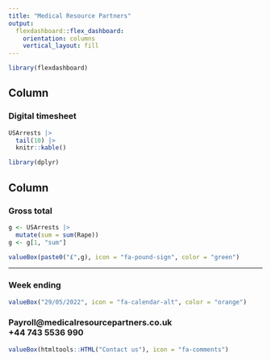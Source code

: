 ```yaml
---
title: "Medical Resource Partners"
output: 
  flexdashboard::flex_dashboard:
    orientation: columns
    vertical_layout: fill
---
```


```r
library(flexdashboard)
```

Column {data-width=650}
-----------------------------------------------------------------------

### Digital timesheet

```r
USArrests |> 
  tail(10) |> 
  knitr::kable()

library(dplyr)
```

Column {data-width=350}
-----------------------------------------------------------------------

### Gross total

```r
g <- USArrests |> 
  mutate(sum = sum(Rape)) 
g <- g[1, "sum"]

valueBox(paste0("£",g), icon = "fa-pound-sign", color = "green")
```


-----------------------------------------------------------------------

### Week ending

```r
valueBox("29/05/2022", icon = "fa-calendar-alt", color = "orange")
```

### Payroll@medicalresourcepartners.co.uk<br>+44 743 5536 990

```r

valueBox(htmltools::HTML("Contact us"), icon = "fa-comments")




```



